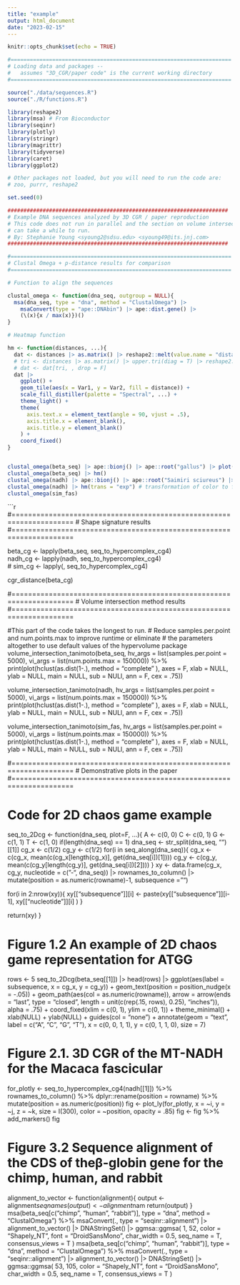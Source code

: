 ```yaml
---
title: "example"
output: html_document
date: "2023-02-15"
---
```


```r
knitr::opts_chunk$set(echo = TRUE)
```

```r

#=====================================================================
# Loading data and packages -- 
#   assumes "3D_CGR/paper code" is the current working directory
#=====================================================================

source("./data/sequences.R")
source("./R/functions.R")

library(reshape2)
library(msa) # From Bioconductor
library(seqinr)
library(plotly)
library(stringr)
library(magrittr)
library(tidyverse)
library(caret)
library(ggplot2)

# Other packages not loaded, but you will need to run the code are: 
# zoo, purrr, reshape2

set.seed(0)
```

```r
#####################################################################
# Example DNA sequences analyzed by 3D CGR / paper reproduction
# This code does not run in parallel and the section on volume intersection
# can take a while to run.
# By: Stephanie Young <syoung2@sdsu.edu> <syoung49@its.jnj.com>
#####################################################################

#=====================================================================
# Clustal Omega + p-distance results for comparison
#=====================================================================

# Function to align the sequences

clustal_omega <- function(dna_seq, outgroup = NULL){
  msa(dna_seq, type = "dna", method = "ClustalOmega") |> 
    msaConvert(type = "ape::DNAbin") |> ape::dist.gene() |> 
    (\(x){x / max(x)})()
}

# Heatmap function

hm <- function(distances, ...){
  dat <- distances |> as.matrix() |> reshape2::melt(value.name = "distance")
  # tri <- distances |> as.matrix() |> upper.tri(diag = T) |> reshape2::melt() |> pull(value)
  # dat <- dat[tri, , drop = F]
  dat |> 
    ggplot() + 
    geom_tile(aes(x = Var1, y = Var2, fill = distance)) + 
    scale_fill_distiller(palette = "Spectral", ...) +
    theme_light() + 
    theme(
      axis.text.x = element_text(angle = 90, vjust = .5), 
      axis.title.x = element_blank(), 
      axis.title.y = element_blank()
    ) +
    coord_fixed()
}


clustal_omega(beta_seq) |> ape::bionj() |> ape::root("gallus") |> plot()
clustal_omega(beta_seq) |> hm()
clustal_omega(nadh) |> ape::bionj() |> ape::root("Saimiri sciureus") |> plot()
clustal_omega(nadh) |> hm(trans = "exp") # transformation of color to facilitate visualization
clustal_omega(sim_fas)


```

```r

#=====================================================================
# Shape signature results 
#=====================================================================

beta_cg <- lapply(beta_seq, seq_to_hypercomplex_cg4)  
nadh_cg <- lapply(nadh, seq_to_hypercomplex_cg4)  
# sim_cg <- lapply(, seq_to_hypercomplex_cg4)  
  
cgr_distance(beta_cg)



#=====================================================================
# Volume intersection method results 
#=====================================================================

#This part of the code takes the longest to run. 
# Reduce samples.per.point and num.points.max to improve runtime or eliminate
# the parameters altogether to use default values of the hypervolume package
volume_intersection_tanimoto(beta_seq, 
                             hv_args = list(samples.per.point = 5000), 
                             vi_args = list(num.points.max = 150000)) %>% 
  print(plot(hclust(as.dist(1-.), method = "complete" ), 
           axes = F, xlab = NULL, ylab = NULL, main = NULL, 
           sub = NULl, ann = F, cex = .75))

volume_intersection_tanimoto(nadh, 
                             hv_args = list(samples.per.point = 5000), 
                             vi_args = list(num.points.max = 150000)) %>% 
  print(plot(hclust(as.dist(1-.), method = "complete" ), 
             axes = F, xlab = NULL, ylab = NULL, main = NULL, 
             sub = NULl, ann = F, cex = .75))

volume_intersection_tanimoto(sim_fas, 
                             hv_args = list(samples.per.point = 5000), 
                             vi_args = list(num.points.max = 150000)) %>% 
  print(plot(hclust(as.dist(1-.), method = "complete" ), 
             axes = F, xlab = NULL, ylab = NULL, main = NULL, 
             sub = NULl, ann = F, cex = .75))


#=====================================================================
# Demonstrative plots in the paper
#=====================================================================

# Code for 2D chaos game example 
seq_to_2Dcg <- function(dna_seq, plot=F, ...){
  A <- c(0, 0)
  C <- c(0, 1)
  G <- c(1, 1)
  T <- c(1, 0)
  if(length(dna_seq) == 1) dna_seq <- str_split(dna_seq, "")[[1]]
  cg_x <- c(1/2)
  cg_y <- c(1/2)
  for(i in seq_along(dna_seq)){
    cg_x <- c(cg_x, mean(c(cg_x[length(cg_x)], get(dna_seq[i])[1])))
    cg_y <- c(cg_y, mean(c(cg_y[length(cg_y)], get(dna_seq[i])[2])))
  }
  xy <- data.frame(cg_x, cg_y, nucleotide = c("-", dna_seq)) |> 
    rownames_to_column() |> 
    mutate(position = as.numeric(rowname)-1,
           subsequence = "") 
  
  for(i in 2:nrow(xy)){
    xy[["subsequence"]][i] <- paste(xy[["subsequence"]][i-1], xy[["nucleotide"]][i] )
  }
  
  return(xy)
}

# Figure 1.2 An example of 2D chaos game representation for ATGG
rows <- 5
seq_to_2Dcg(beta_seq[[1]]) |> head(rows) |> 
  ggplot(aes(label = subsequence, x = cg_x, y = cg_y)) + 
  geom_text(position = position_nudge(x = -.05)) +
  geom_path(aes(col = as.numeric(rowname)), 
            arrow = arrow(ends = "last", type = "closed", 
                          length = unit(c(rep(.15, rows), 0.25), "inches")), 
            alpha = .75) +
  coord_fixed(xlim = c(0, 1), ylim = c(0, 1)) +
  theme_minimal() + xlab(NULL) + ylab(NULL) +
  guides(col = "none") + 
  annotate(geom = "text", 
           label = c("A", "C", "G", "T"), 
           x = c(0, 0, 1, 1), y = c(0, 1, 1, 0), size = 7) 


# Figure 2.1. 3D CGR of the MT-NADH for the Macaca fascicular
for_plotly <- seq_to_hypercomplex_cg4(nadh[[1]]) %>% rownames_to_column() %>% 
  dplyr::rename(position = rowname) %>% mutate(position = as.numeric(position))
fig <- plot_ly(for_plotly, x = ~i, y = ~j, z = ~k, 
               size = I(300), color = ~position, opacity = .85)
fig <- fig %>% add_markers()
fig


# Figure 3.2 Sequence alignment of the CDS of theβ-globin gene for the chimp, human, and rabbit
alignment_to_vector <- function(alignment){
  output <- alignment$seq
  names(output) <- alignment$nam
  return(output)
}
msa(beta_seq[c("chimp", "human", "rabbit")], type = "dna", method = "ClustalOmega") %>% 
  msaConvert(., type = "seqinr::alignment") |> 
  alignment_to_vector() |> DNAStringSet() |> 
  ggmsa::ggmsa( 1, 52, 
                color = "Shapely_NT", font = "DroidSansMono", char_width = 0.5, 
                seq_name = T, consensus_views = T  ) 
msa(beta_seq[c("chimp", "human", "rabbit")], type = "dna", method = "ClustalOmega") %>% 
  msaConvert(., type = "seqinr::alignment") |> 
  alignment_to_vector() |> DNAStringSet() |> 
  ggmsa::ggmsa( 53, 105, 
                color = "Shapely_NT", font = "DroidSansMono", char_width = 0.5,
                seq_name = T, consensus_views = T  ) 

